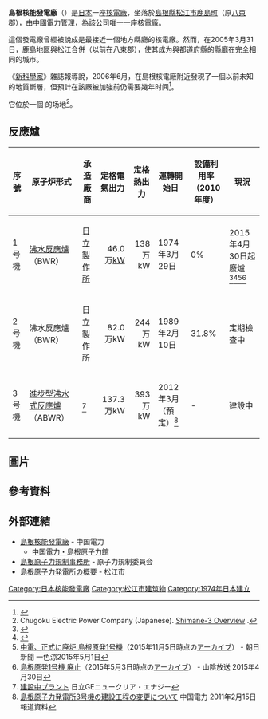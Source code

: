 {{Infobox power station
|name                = 島根核能發電廠
|image               = SHIMANE-NPP.JPG
|image_caption       = Shimane NPP
|location_map        = Japan
|country             = [[日本|日本]]
|lat_d   = 35
|lat_m   = 32
|lat_s   = 18
|lat_NS  = N
|long_d  = 132
|long_m  = 59
|long_s  = 57
|long_EW = E
|coordinates_type    = region:JP-32_type:landmark_source:dewiki
|coordinates_display = title
|operator            = [[中國電力_(日本)|中國電力]]
|construction_began  = {{start date|1970|07|02}}
|commissioned        = {{start date|1974|03|29}}
|decommissioned      = 
|np_cooling_source      = [[日本海|日本海]]
|np_cooling_towers      = 无
|reactors_operate_mw = 1 x 460 MW<br>1 x 820 MW
|reactors_planned_mw = 1 x 1373 MW
|reactors_const_mw   = 
|reactors_decom_mw   = 
|average_annual_year = 2006
|average_annual_gen  = 7,785
|net_generation      = 197,069
|ps_units_operational = 1 × 460 MW<br>1 x 820 MW
|ps_units_planned = 1 × 1,373 MW
|ps_units_uc   = 
|ps_units_decommissioned   = 
|ps_annual_generation  = 7,785 [[瓦特|GWh]]
|website             = 
}}

'''島根核能發電廠'''（{{lang-ja|'''島根原子力発電所'''}}）是[[日本|日本]]一座[[核電廠|核電廠]]，坐落於[[島根縣|島根縣]][[松江市|松江市]][[鹿島町|鹿島町]]（原[[八束郡|八束郡]]{{link-ja|鹿島町|鹿島町  (島根県)}}），由[[中國電力_(日本)|中國電力]]管理，為該公司唯一一座核電廠。

這個發電廠曾經被說成是最接近一個地方縣廳的核電廠。然而，在2005年3月31日，鹿島地區與松江合併（以前在八束郡），使其成为與都道府縣的縣廳在完全相同的城市。

《[[新科學人|新科學家]]》雜誌報導說，2006年6月，在島根核電廠附近發現了一個以前未知的地質斷層，但預計在該廠被加強前仍需要幾年时间<ref>{{Cite web |url=http://technology.newscientist.com/channel/tech/nuclear/mg19526144.500 |title=Insight: Where not to build nuclear power stations |access-date=2017-01-14 |archive-date=2008-05-12 |archive-url=https://web.archive.org/web/20080512034058/http://technology.newscientist.com/channel/tech/nuclear/mg19526144.500 |dead-url=no }}</ref>。

它位於一個 {{convert|1.92|km2|acre}}的场地<ref>Chugoku Electric Power Company (Japanese). [http://www.energia.co.jp/atom/press05/p051222a.html Shimane-3 Overview] {{webarchive|url=https://web.archive.org/web/20110723080658/http://www.energia.co.jp/atom/press05/p051222a.html |date=2011-07-23 }}.</ref>。

== 反應爐 ==
{| class="wikitable" style="font-size:small"
|-
!序號!!原子炉形式!!承造廠商!!定格電氣出力!!定格熱出力!!運轉開始日!!設備利用率<br/>（2010年度）!!現況
|-
|1号機||[[沸水反應爐|沸水反應爐]]（BWR）||[[日立製作所|日立製作所]]||style="text-align:right;"| 46.0万[[瓦特|kW]]||style="text-align:right;"| 138万kW || 1974年3月29日||0%||2015年4月30日起廢爐<ref>{{Cite web |url=http://www.energia.co.jp/atom/press14/p150318-1.html |title=島根原子力発電所1号機の今後の取り扱いについて |publisher=中国電力 |work=報道資料 |date=2015-03-18 |accessdate=2015-11-05 |archiveurl=https://web.archive.org/web/20150403031238/http://www.energia.co.jp/atom/press14/p150318-1.html |archivedate=2015-04-03}}</ref><ref>{{Cite web |url=http://www.energia.co.jp/atom/news/150430-1.html |title=島根原子力発電所1号機の営業運転終了について |publisher=中国電力 |work=ホームページによるお知らせ |date=2015-04-30 |accessdate=2015-11-05 |archiveurl=https://web.archive.org/web/20160218073238/http://www.energia.co.jp/atom/news/150430-1.html |archivedate=2016-02-18}}</ref><ref name="asahi-np-2015-5-1">[https://archive.is/20151105084712/http://www.asahi.com/area/shimane/articles/MTW20150501331190001.html 中電、正式に廃炉 島根原発1号機]（2015年11月5日時点の[[archive.is|アーカイブ]]） - 朝日新聞 一色涼2015年5月1日</ref><ref>[https://web.archive.org/web/20150503041608/http://news.goo.ne.jp/article/bss/region/bss-9399.html 島根原発1号機 廃止]（2015年5月3日時点の[[インターネットアーカイブ|アーカイブ]]） - 山陰放送 2015年4月30日</ref>
|-
|2号機||沸水反應爐（BWR）||日立製作所 ||style="text-align:right;"| 82.0万kW ||style="text-align:right;"| 244万kW ||1989年2月10日||31.8%||定期檢查中
|-
|3号機||[[進步型沸水式反應爐|進步型沸水式反應爐]]（ABWR）||{{link-en|日立GE|GE Hitachi Nuclear Energy}}<ref>[http://www.hitachi-hgne.co.jp/activities/abwr/domestic/constructing/index.html 建設中プラント] {{Wayback|url=http://www.hitachi-hgne.co.jp/activities/abwr/domestic/constructing/index.html |date=20190512150657 }} 日立GEニュークリア・エナジー</ref> ||style="text-align:right;"| 137.3万kW ||style="text-align:right;"| 393万kW ||2012年3月（預定）<ref>[http://www.energia.co.jp/atom/press10/p110215-1.html 島根原子力発電所3号機の建設工程の変更について] {{webarchive|url=https://web.archive.org/web/20110605234444/http://www.energia.co.jp/atom/press10/p110215-1.html |date=2011-06-05 }} 中国電力 2011年2月15日 報道資料</ref> ||-||建設中
|}

== 圖片 ==
{{Gallery
|title=島根核電廠
|width=220
|height=220
|lines=2
|File:Shimane NPP 1976.jpg|<small>島根核電廠（1号機）</small><ref>{{国土航空写真}}（1976年度撮影）</ref>
|File:Shimane NPP Unit 3.jpg|<small>建設中的3号機（2013年）</small>
}}

== 參考資料 ==
{{Reflist}}

== 外部連結 ==
{{Commonscat|Nuclear power plants in Japan|日本核電廠}}
* [http://www.energia.co.jp/atom/shimane_menu.html 島根核能發電廠] {{Wayback|url=http://www.energia.co.jp/atom/shimane_menu.html |date=20220330023913 }} - 中国電力
** [http://www.energia.co.jp/atom/atom14.html 中国電力・島根原子力館] {{Wayback|url=http://www.energia.co.jp/atom/atom14.html |date=20210209134938 }}
* [https://www.nsr.go.jp/jimusho/shimane/index.html 島根原子力規制事務所] {{Wayback|url=https://www.nsr.go.jp/jimusho/shimane/index.html |date=20210205015112 }} - 原子力規制委員会
* [http://www1.city.matsue.shimane.jp/anzen/nuclear/gaiyou/gaiyou.html 島根原子力発電所の概要] {{Wayback|url=http://www1.city.matsue.shimane.jp/anzen/nuclear/gaiyou/gaiyou.html |date=20210209134951 }} - 松江市

{{日本核能發電廠}}

[[Category:日本核能發電廠|Category:日本核能發電廠]]
[[Category:松江市建筑物|Category:松江市建筑物]]
[[Category:1974年日本建立|Category:1974年日本建立]]